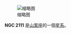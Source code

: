 {{NGCInfoBox|NGCID=NGC 2111|發現者=約翰·弗里德里希·威廉·赫歇爾|發現日期=1836年2月9日|其他編號=ESO 57-SC35|曆元=J2000.0|赤經=5時44分33.1秒
|赤緯=-70°59'36"|星座=山案座|星體=星系|星等=12.5|表面亮度=|藍等=12.8}}
[[File:NGC_2111_DSS.jpg|缩略图]]

'''NGC 2111''' 是[[山案座|山案座]]的一個[[星系|星系]]。

{{NGCReference|2111}}